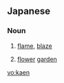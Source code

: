 ==Japanese==

===Noun===
{{ja-noun|r|hira=かえん}}

# {{ja-def|火炎|火焔}} [[flame]], [[blaze]]
# {{ja-def|花園}} [[flower]] [[garden]]

[[vo:kaen]]